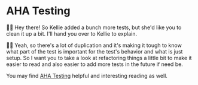 # AHA Testing

👨‍💼 Hey there! So Kellie added a bunch more tests, but she'd like you to clean
it up a bit. I'll hand you over to Kellie to explain.

🧝‍♂️ Yeah, so there's a lot of duplication and it's making it tough to know what
part of the test is important for the test's behavior and what is just setup.
So I want you to take a look at refactoring things a little bit to make it
easier to read and also easier to add more tests in the future if need be.

You may find [AHA Testing](https://kentcdodds.com/blog/aha-testing) helpful
and interesting reading as well.
